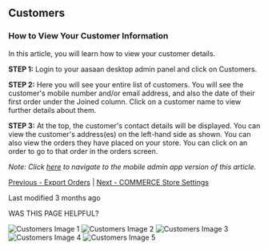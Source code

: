 ## Customers

### How to View Your Customer Information

In this article, you will learn how to view your customer details.

**STEP 1:**
Login to your aasaan desktop admin panel and click on Customers.

**STEP 2:**
Here you will see your entire list of customers. You will see the customer's mobile number and/or email address, and also the date of their first order under the Joined column. Click on a customer name to view further details about them.

**STEP 3:**
At the top, the customer's contact details will be displayed. You can view the customer's address(es) on the left-hand side as shown. You can also view the orders they have placed on your store. You can click on an order to go to that order in the orders screen.

*Note: Click [here](#) to navigate to the mobile admin app version of this article.*

[Previous - Export Orders](#) | [Next - COMMERCE Store Settings](#)

Last modified 3 months ago

WAS THIS PAGE HELPFUL?

![Customers Image 1](https://cdn.aasaan.app/docs/customers/customers_1.png)
![Customers Image 2](https://cdn.aasaan.app/docs/customers/customers_2.png)
![Customers Image 3](https://cdn.aasaan.app/docs/customers/customers_3.png)
![Customers Image 4](https://cdn.aasaan.app/docs/customers/customers_4.png)
![Customers Image 5](https://cdn.aasaan.app/docs/customers/customers_5.png)
